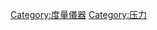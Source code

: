 {{catmore|压力测量}}
{{Commonscat|Pressure gauges}}

[[Category:度量儀器|Category:度量儀器]]
[[Category:压力|Category:压力]]